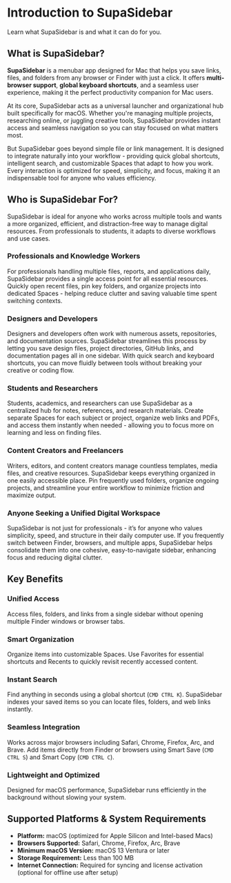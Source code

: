 # Introduction to SupaSidebar
Learn what SupaSidebar is and what it can do for you.

## What is SupaSidebar?

**SupaSidebar** is a menubar app designed for Mac that helps you save links, files, and folders from any browser or Finder with just a click. It offers **multi-browser support**, **global keyboard shortcuts**, and a seamless user experience, making it the perfect productivity companion for Mac users.

At its core, SupaSidebar acts as a universal launcher and organizational hub built specifically for macOS. Whether you're managing multiple projects, researching online, or juggling creative tools, SupaSidebar provides instant access and seamless navigation so you can stay focused on what matters most.

But SupaSidebar goes beyond simple file or link management. It is designed to integrate naturally into your workflow - providing quick global shortcuts, intelligent search, and customizable Spaces that adapt to how you work. Every interaction is optimized for speed, simplicity, and focus, making it an indispensable tool for anyone who values efficiency.


## Who is SupaSidebar For?

SupaSidebar is ideal for anyone who works across multiple tools and wants a more organized, efficient, and distraction-free way to manage digital resources. From professionals to students, it adapts to diverse workflows and use cases.

### Professionals and Knowledge Workers
For professionals handling multiple files, reports, and applications daily, SupaSidebar provides a single access point for all essential resources. Quickly open recent files, pin key folders, and organize projects into dedicated Spaces - helping reduce clutter and saving valuable time spent switching contexts.

### Designers and Developers
Designers and developers often work with numerous assets, repositories, and documentation sources. SupaSidebar streamlines this process by letting you save design files, project directories, GitHub links, and documentation pages all in one sidebar. With quick search and keyboard shortcuts, you can move fluidly between tools without breaking your creative or coding flow.

### Students and Researchers
Students, academics, and researchers can use SupaSidebar as a centralized hub for notes, references, and research materials. Create separate Spaces for each subject or project, organize web links and PDFs, and access them instantly when needed - allowing you to focus more on learning and less on finding files.

### Content Creators and Freelancers
Writers, editors, and content creators manage countless templates, media files, and creative resources. SupaSidebar keeps everything organized in one easily accessible place. Pin frequently used folders, organize ongoing projects, and streamline your entire workflow to minimize friction and maximize output.

### Anyone Seeking a Unified Digital Workspace
SupaSidebar is not just for professionals - it’s for anyone who values simplicity, speed, and structure in their daily computer use. If you frequently switch between Finder, browsers, and multiple apps, SupaSidebar helps consolidate them into one cohesive, easy-to-navigate sidebar, enhancing focus and reducing digital clutter.


## Key Benefits

### Unified Access
Access files, folders, and links from a single sidebar without opening multiple Finder windows or browser tabs.

### Smart Organization
Organize items into customizable Spaces. Use Favorites for essential shortcuts and Recents to quickly revisit recently accessed content.

### Instant Search
Find anything in seconds using a global shortcut (`CMD CTRL K`). SupaSidebar indexes your saved items so you can locate files, folders, and web links instantly.

### Seamless Integration
Works across major browsers including Safari, Chrome, Firefox, Arc, and Brave. Add items directly from Finder or browsers using Smart Save (`CMD CTRL S`) and Smart Copy (`CMD CTRL C`).

### Lightweight and Optimized
Designed for macOS performance, SupaSidebar runs efficiently in the background without slowing your system.


## Supported Platforms & System Requirements

- **Platform:** macOS (optimized for Apple Silicon and Intel-based Macs)  
- **Browsers Supported:** Safari, Chrome, Firefox, Arc, Brave  
- **Minimum macOS Version:** macOS 13 Ventura or later  
- **Storage Requirement:** Less than 100 MB  
- **Internet Connection:** Required for syncing and license activation (optional for offline use after setup)